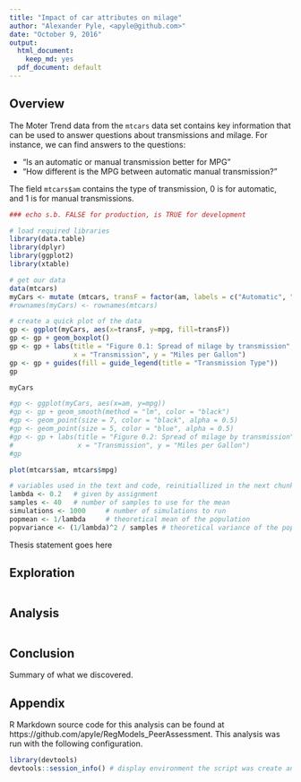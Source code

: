 ```yaml
---
title: "Impact of car attributes on milage"
author: "Alexander Pyle, <apyle@github.com>"
date: "October 9, 2016"
output:
  html_document:
    keep_md: yes
  pdf_document: default
---
```


## Overview

The Moter Trend data from the `mtcars` data set contains key information that 
can be used to answer questions about transmissions and milage. For instance, we
can find answers to the questions:

- "Is an automatic or manual transmission better for MPG"
- "How different is the MPG between automatic manual transmission?"

The field `mtcars$am` contains the type of transmission, 0 is for automatic, and 
1 is for manual transmissions.
```r
### echo s.b. FALSE for production, is TRUE for development

# load required libraries
library(data.table)
library(dplyr)
library(ggplot2)
library(xtable)

# get our data
data(mtcars)
myCars <- mutate (mtcars, transF = factor(am, labels = c("Automatic", "Manual")))
#rownames(myCars) <- rownames(mtcars)

# create a quick plot of the data
gp <- ggplot(myCars, aes(x=transF, y=mpg, fill=transF))
gp <- gp + geom_boxplot()
gp <- gp + labs(title = "Figure 0.1: Spread of milage by transmission",
                x = "Transmission", y = "Miles per Gallon")
gp <- gp + guides(fill = guide_legend(title = "Transmission Type"))
gp

myCars

#gp <- ggplot(myCars, aes(x=am, y=mpg))
#gp <- gp + geom_smooth(method = "lm", color = "black")
#gp <- geom_point(size = 7, color = "black", alpha = 0.5)
#gp <- geom_point(size = 5, color = "blue", alpha = 0.5)
#gp <- gp + labs(title = "Figure 0.2: Spread of milage by transmission",
#                x = "Transmission", y = "Miles per Gallon")
#gp

plot(mtcars$am, mtcars$mpg)

# variables used in the text and code, reinitiallized in the next chunk. Set here for use in text
lambda <- 0.2   # given by assignment
samples <- 40   # number of samples to use for the mean
simulations <- 1000     # number of simulations to run
popmean <- 1/lambda     # theoretical mean of the population
popvariance <- (1/lambda)^2 / samples # theoretical variance of the population

```

Thesis statement goes here

## Exploration



```r

```



## Analysis



```r

```



## Conclusion

Summary of what we discovered.

## Appendix

R Markdown source code for this analysis can be found at https://github.com/apyle/RegModels_PeerAssessment. 
This analysis was run with the following configuration. 

```r
library(devtools)
devtools::session_info() # display environment the script was create and run in.

```

